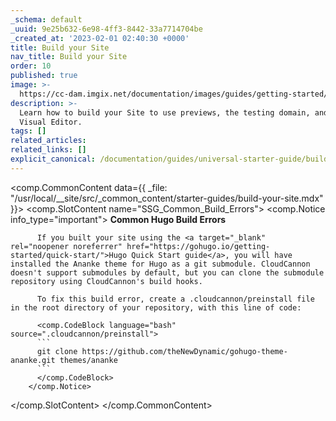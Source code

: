 ```yaml
---
_schema: default
_uuid: 9e25b632-6e98-4ff3-8442-33a7714704be
_created_at: '2023-02-01 02:40:30 +0000'
title: Build your Site
nav_title: Build your Site
order: 10
published: true
image: >-
  https://cc-dam.imgix.net/documentation/images/guides/getting-started/guide-thumbnails/CloudCannon-Getting-Started-Thumbnail-Hugo.png
description: >-
  Learn how to build your Site to use previews, the testing domain, and the
  Visual Editor.
tags: []
related_articles:
related_links: []
explicit_canonical: /documentation/guides/universal-starter-guide/build-your-site/
---
```

<comp.CommonContent data={{ _file: "/usr/local/__site/src/_common_content/starter-guides/build-your-site.mdx" }}>
  <comp.SlotContent name="SSG_Common_Build_Errors">
    <comp.Notice info_type="important">
          **Common Hugo Build Errors**

          If you built your site using the <a target="_blank" rel="noopener noreferrer" href="https://gohugo.io/getting-started/quick-start/">Hugo Quick Start guide</a>, you will have installed the Ananke theme for Hugo as a git submodule. CloudCannon doesn't support submodules by default, but you can clone the submodule repository using CloudCannon's build hooks.

          To fix this build error, create a .cloudcannon/preinstall file in the root directory of your repository, with this line of code:

          <comp.CodeBlock language="bash" source=".cloudcannon/preinstall">
          ```
          git clone https://github.com/theNewDynamic/gohugo-theme-ananke.git themes/ananke
          ```
          </comp.CodeBlock>
        </comp.Notice>
  </comp.SlotContent>
</comp.CommonContent>